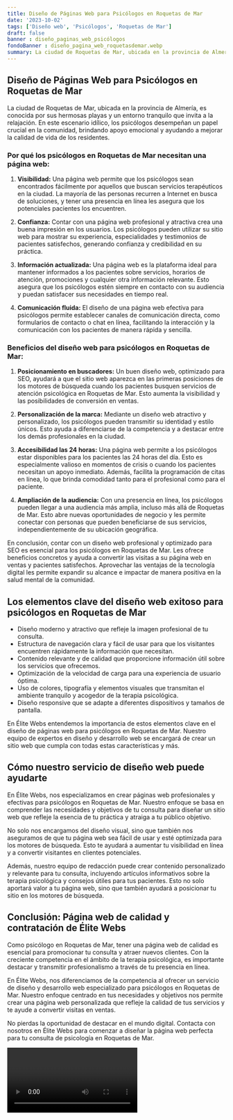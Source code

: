 ```yaml
---
title: Diseño de Páginas Web para Psicólogos en Roquetas de Mar
date: '2023-10-02'
tags: ['Diseño web', 'Psicólogos', 'Roquetas de Mar']
draft: false
banner : diseño_paginas_web_psicólogos
fondoBanner : diseño_pagina_web_roquetasdemar.webp
summary: La ciudad de Roquetas de Mar, ubicada en la provincia de Almería, es conocida por sus hermosas playas y un entorno tranquilo que invita a la relajación. En este escenario idílico, los psicólogos desempeñan un papel crucial en la comunidad, brindando apoyo emocional y ayudando a mejorar la calidad de vida de los residentes.
---
```


## Diseño de Páginas Web para Psicólogos en Roquetas de Mar

La ciudad de Roquetas de Mar, ubicada en la provincia de Almería, es conocida por sus hermosas playas y un entorno tranquilo que invita a la relajación. En este escenario idílico, los psicólogos desempeñan un papel crucial en la comunidad, brindando apoyo emocional y ayudando a mejorar la calidad de vida de los residentes.

### Por qué los psicólogos en Roquetas de Mar necesitan una página web:

1. **Visibilidad:**
   Una página web permite que los psicólogos sean encontrados fácilmente por aquellos que buscan servicios terapéuticos en la ciudad. La mayoría de las personas recurren a Internet en busca de soluciones, y tener una presencia en línea les asegura que los potenciales pacientes los encuentren.

2. **Confianza:**
   Contar con una página web profesional y atractiva crea una buena impresión en los usuarios. Los psicólogos pueden utilizar su sitio web para mostrar su experiencia, especialidades y testimonios de pacientes satisfechos, generando confianza y credibilidad en su práctica.

3. **Información actualizada:**
   Una página web es la plataforma ideal para mantener informados a los pacientes sobre servicios, horarios de atención, promociones y cualquier otra información relevante. Esto asegura que los psicólogos estén siempre en contacto con su audiencia y puedan satisfacer sus necesidades en tiempo real.

4. **Comunicación fluida:**
   El diseño de una página web efectiva para psicólogos permite establecer canales de comunicación directa, como formularios de contacto o chat en línea, facilitando la interacción y la comunicación con los pacientes de manera rápida y sencilla.

### Beneficios del diseño web para psicólogos en Roquetas de Mar:

1. **Posicionamiento en buscadores:**
   Un buen diseño web, optimizado para SEO, ayudará a que el sitio web aparezca en las primeras posiciones de los motores de búsqueda cuando los pacientes busquen servicios de atención psicológica en Roquetas de Mar. Esto aumenta la visibilidad y las posibilidades de conversión en ventas.

2. **Personalización de la marca:**
   Mediante un diseño web atractivo y personalizado, los psicólogos pueden transmitir su identidad y estilo únicos. Esto ayuda a diferenciarse de la competencia y a destacar entre los demás profesionales en la ciudad.

3. **Accesibilidad las 24 horas:**
   Una página web permite a los psicólogos estar disponibles para los pacientes las 24 horas del día. Esto es especialmente valioso en momentos de crisis o cuando los pacientes necesitan un apoyo inmediato. Además, facilita la programación de citas en línea, lo que brinda comodidad tanto para el profesional como para el paciente.

4. **Ampliación de la audiencia:**
   Con una presencia en línea, los psicólogos pueden llegar a una audiencia más amplia, incluso más allá de Roquetas de Mar. Esto abre nuevas oportunidades de negocio y les permite conectar con personas que pueden beneficiarse de sus servicios, independientemente de su ubicación geográfica.

En conclusión, contar con un diseño web profesional y optimizado para SEO es esencial para los psicólogos en Roquetas de Mar. Les ofrece beneficios concretos y ayuda a convertir las visitas a su página web en ventas y pacientes satisfechos. Aprovechar las ventajas de la tecnología digital les permite expandir su alcance e impactar de manera positiva en la salud mental de la comunidad.

<GifSeo />

<Cta />

## Los elementos clave del diseño web exitoso para psicólogos en Roquetas de Mar

- Diseño moderno y atractivo que refleje la imagen profesional de tu consulta.
- Estructura de navegación clara y fácil de usar para que los visitantes encuentren rápidamente la información que necesitan.
- Contenido relevante y de calidad que proporcione información útil sobre los servicios que ofrecemos.
- Optimización de la velocidad de carga para una experiencia de usuario óptima.
- Uso de colores, tipografía y elementos visuales que transmitan el ambiente tranquilo y acogedor de la terapia psicológica.
- Diseño responsive que se adapte a diferentes dispositivos y tamaños de pantalla.

En Élite Webs entendemos la importancia de estos elementos clave en el diseño de páginas web para psicólogos en Roquetas de Mar. Nuestro equipo de expertos en diseño y desarrollo web se encargará de crear un sitio web que cumpla con todas estas características y más.

## Cómo nuestro servicio de diseño web puede ayudarte

En Élite Webs, nos especializamos en crear páginas web profesionales y efectivas para psicólogos en Roquetas de Mar. Nuestro enfoque se basa en comprender las necesidades y objetivos de tu consulta para diseñar un sitio web que refleje la esencia de tu práctica y atraiga a tu público objetivo.

No solo nos encargamos del diseño visual, sino que también nos aseguramos de que tu página web sea fácil de usar y esté optimizada para los motores de búsqueda. Esto te ayudará a aumentar tu visibilidad en línea y a convertir visitantes en clientes potenciales.

Además, nuestro equipo de redacción puede crear contenido personalizado y relevante para tu consulta, incluyendo artículos informativos sobre la terapia psicológica y consejos útiles para tus pacientes. Esto no solo aportará valor a tu página web, sino que también ayudará a posicionar tu sitio en los motores de búsqueda.

## Conclusión: Página web de calidad y contratación de Élite Webs

Como psicólogo en Roquetas de Mar, tener una página web de calidad es esencial para promocionar tu consulta y atraer nuevos clientes. Con la creciente competencia en el ámbito de la terapia psicológica, es importante destacar y transmitir profesionalismo a través de tu presencia en línea.

En Élite Webs, nos diferenciamos de la competencia al ofrecer un servicio de diseño y desarrollo web especializado para psicólogos en Roquetas de Mar. Nuestro enfoque centrado en tus necesidades y objetivos nos permite crear una página web personalizada que refleje la calidad de tus servicios y te ayude a convertir visitas en ventas.

No pierdas la oportunidad de destacar en el mundo digital. Contacta con nosotros en Élite Webs para comenzar a diseñar la página web perfecta para tu consulta de psicología en Roquetas de Mar.

<Video />

<CtaBot job='Psicólogos' city='Roquetas de Mar'/>

<Gmaps query='Roquetas de Mar+españa+maps' />
